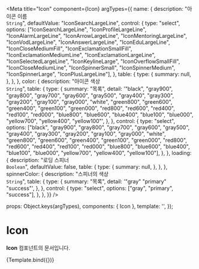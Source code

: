 
<Meta
  title="Icon"
  component={Icon}
  argTypes={{
    name: {
      description: "아이콘 이름<br/>`String`",
      defaultValue: "IconSearchLargeLine",
      control: {
        type: "select",
        options: ["IconSearchLargeLine", "IconProfileLargeLine", "IconAlarmLargeLine", "IconArrowLargeLine", "IconMentoringLargeLine", "IconVodLargeLine", "IconAnswerLargeLine", "IconEduLargeLine", "IconCloseMediumFill", "IconExclamationSmallFill", "IconExclamationMediumLine", "IconExclamationLargeLine", "IconSelectedLargeLine", "IconKeylineLarge", "IconOverflowSmallFill", "IconCloseMediumLine", "IconSpinnerSmall", "IconSpinnerMedium", "IconSpinnerLarge", "IconPlusLargeLine"],
      },
      table: {
        type: {
          summary: null,
        },
      },
    },
    color: {
      description: "아이콘 색상<br/>`String`",
      table: {
        type: {
          summary: "목록",
          detail: '"black", "gray900", "gray800", "gray700", "gray600", "gray500", "gray400", "gray300", "gray200", "gray100", "gray000", "white", "green800", "green600", "green400", "green100", "green000", "red800", "red600", "red400", "red100", "red000", "blue800", "blue600", "blue400", "blue100", "blue000", "yellow700", "yellow400", "yellow100"',
        },
      },
      control: {
        type: "select",
        options: ["black", "gray900", "gray800", "gray700", "gray600", "gray500", "gray400", "gray300", "gray200", "gray100", "gray000", "white", "green800", "green600", "green400", "green100", "green000", "red800", "red600", "red400", "red100", "red000", "blue800", "blue600", "blue400", "blue100", "blue000", "yellow700", "yellow400", "yellow100"],
      },
    },
    loading: {
      description: "로딩 스피너<br/>`Boolean`",
      defaultValue: false,
      table: {
        type: {
          summary: null,
        },
      },
    },
    spinnerColor: {
      description: "스피너의 색상<br/>`String`",
      table: {
        type: {
          summary: "목록",
          detail: '"gray" "primary" "success"',
        },
      },
      control: {
        type: "select",
        options: ["gray", "primary", "success"],
      },
    },
  }}
/>

  props: Object.keys(argTypes),
  components: { Icon },
  template:
    '<Icon :name="name" :color="color" :loading="loading" :spinnerColor="spinnerColor"></Icon>',
});

# Icon

**Icon** 컴포넌트의 문서입니다.

<Story name="docs" height="100px">
  {Template.bind({})}
</Story>

<ArgsTable story="docs" />
